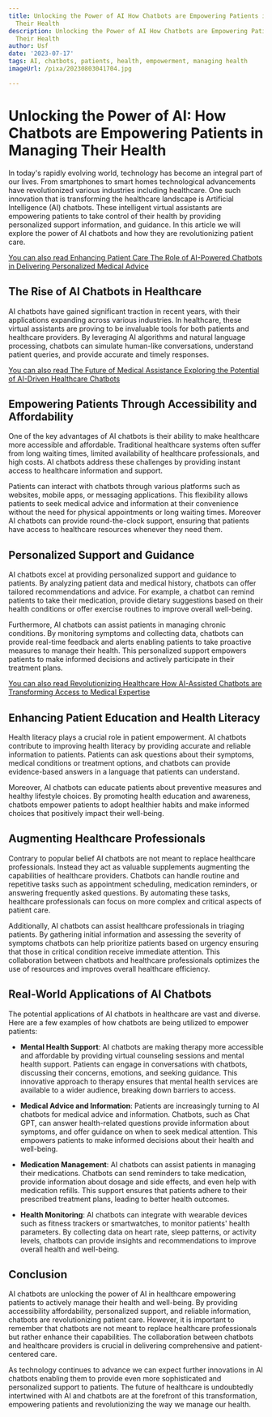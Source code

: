 ```yaml
---
title: Unlocking the Power of AI How Chatbots are Empowering Patients in Managing
  Their Health
description: Unlocking the Power of AI How Chatbots are Empowering Patients in Managing
  Their Health
author: Usf
date: '2023-07-17'
tags: AI, chatbots, patients, health, empowerment, managing health
imageUrl: /pixa/20230803041704.jpg

---
```

# Unlocking the Power of AI: How Chatbots are Empowering Patients in Managing Their Health

In today's rapidly evolving world, technology has become an integral part of our lives. From smartphones to smart homes technological advancements have revolutionized various  industries including  healthcare. One such innovation that  is transforming the healthcare landscape is Artificial Intelligence (AI) chatbots. These intelligent virtual assistants  are empowering patients to take control of their health by providing personalized support information, and  guidance. In this article we will explore  the power of  AI chatbots  and how they are revolutionizing patient care.

[You  can also read  Enhancing Patient  Care The Role of AI-Powered Chatbots in Delivering Personalized Medical Advice](Enhancing%20Patient%20Care%20The%20Role%20of%20AI-Powered%20Chatbots%20in%20Delivering%20Personalized%20Medical%20Advice)


## The Rise of AI Chatbots in Healthcare

AI chatbots have gained significant traction in recent years,  with  their applications expanding across various industries.  In healthcare, these virtual assistants  are proving to be invaluable tools  for both patients and healthcare providers. By leveraging AI algorithms and natural  language processing, chatbots can simulate human-like conversations,  understand patient queries,  and provide accurate and timely responses.

[You  can also read The Future of Medical Assistance Exploring the  Potential of AI-Driven Healthcare Chatbots](The%20Future%20of%20Medical%20Assistance%20Exploring%20the%20Potential%20of%20AI-Driven%20Healthcare%20Chatbots)


## Empowering Patients Through Accessibility and Affordability

One of the key advantages of AI chatbots is their  ability to make healthcare more accessible and affordable. Traditional  healthcare  systems often suffer  from long waiting times, limited availability of  healthcare professionals, and high costs. AI chatbots address these  challenges by providing instant access to healthcare information and support.

Patients  can interact with chatbots through various platforms such as websites, mobile apps, or messaging applications. This flexibility allows patients to seek medical advice and  information at their convenience  without the need for physical appointments or  long waiting times. Moreover AI chatbots can provide round-the-clock support,  ensuring that patients have access to healthcare resources whenever they need them.

## Personalized Support and Guidance

AI chatbots excel at providing personalized support and guidance to patients. By analyzing patient data  and medical history, chatbots can offer tailored recommendations and advice. For example, a chatbot  can remind patients to take their medication, provide dietary suggestions based on  their health conditions or offer  exercise routines to improve overall well-being.

Furthermore, AI chatbots can assist patients in managing chronic conditions. By monitoring symptoms and collecting  data,  chatbots  can provide real-time  feedback and alerts  enabling  patients to take proactive measures to manage their health. This personalized support  empowers  patients to make informed  decisions and actively participate in their treatment plans.

[You can  also read Revolutionizing Healthcare How AI-Assisted Chatbots are Transforming Access to Medical Expertise](Revolutionizing%20Healthcare%20How%20AI-Assisted%20Chatbots%20are%20Transforming%20Access%20to%20Medical%20Expertise)


## Enhancing Patient Education and Health  Literacy

Health literacy plays a crucial role in patient empowerment. AI chatbots contribute to improving health literacy by providing accurate and reliable  information to patients. Patients can ask questions about their symptoms, medical  conditions or treatment options, and chatbots can provide evidence-based answers in a  language that patients can understand.

Moreover, AI chatbots can educate patients about preventive  measures  and healthy lifestyle choices. By promoting health education and awareness, chatbots empower patients to adopt healthier habits and make informed choices that positively impact their well-being.

##  Augmenting Healthcare Professionals

Contrary to popular belief AI chatbots are not meant to replace  healthcare professionals. Instead  they  act as valuable supplements augmenting the capabilities of healthcare providers. Chatbots can  handle routine and repetitive tasks such as appointment scheduling, medication reminders, or answering frequently asked questions. By automating these tasks, healthcare professionals can focus on more complex and critical aspects of patient care.

Additionally, AI chatbots can assist healthcare professionals in triaging patients. By gathering initial information and  assessing the severity of symptoms chatbots can help prioritize patients based on urgency  ensuring that those in critical  condition receive  immediate attention. This collaboration between chatbots and healthcare professionals optimizes  the use of  resources and improves overall healthcare efficiency.

## Real-World Applications of AI Chatbots

The potential applications of AI chatbots in healthcare are vast  and  diverse. Here are a few examples of how chatbots are being utilized to empower patients:

-  **Mental  Health Support**: AI chatbots  are making therapy more accessible and affordable by providing virtual counseling sessions  and mental health support. Patients can engage in  conversations with chatbots, discussing  their concerns, emotions, and seeking guidance. This innovative  approach to therapy ensures  that  mental  health services are available to a wider  audience, breaking down barriers to access.

- **Medical Advice and Information**: Patients are increasingly turning to AI chatbots for medical advice and information. Chatbots, such as Chat GPT, can answer health-related questions provide information about symptoms, and offer  guidance on when to  seek medical attention. This empowers patients to make informed decisions about their health and well-being.

- **Medication Management**: AI chatbots can assist patients in managing their medications. Chatbots can send reminders to take medication, provide  information about dosage and side effects,  and even help with medication  refills. This support ensures that patients adhere to their prescribed treatment plans, leading to better health  outcomes.

- **Health Monitoring**: AI chatbots can integrate with wearable devices such as fitness trackers or smartwatches, to monitor patients' health parameters.  By collecting  data  on heart rate, sleep patterns, or activity levels,  chatbots  can provide insights and recommendations to improve overall health and well-being.

## Conclusion

AI chatbots are  unlocking the power of AI in healthcare empowering patients to actively manage their health and well-being. By  providing accessibility affordability, personalized support, and reliable information, chatbots are revolutionizing patient care. However, it is important to  remember that chatbots are not meant to replace healthcare professionals but rather enhance their capabilities. The collaboration between chatbots and healthcare providers is crucial in  delivering comprehensive and patient-centered care.

As technology continues to  advance we can expect further innovations in AI chatbots enabling them to provide even more sophisticated and personalized support  to patients. The future of healthcare is undoubtedly intertwined with AI and chatbots are at the forefront of this transformation,  empowering patients and revolutionizing the way we  manage  our health.